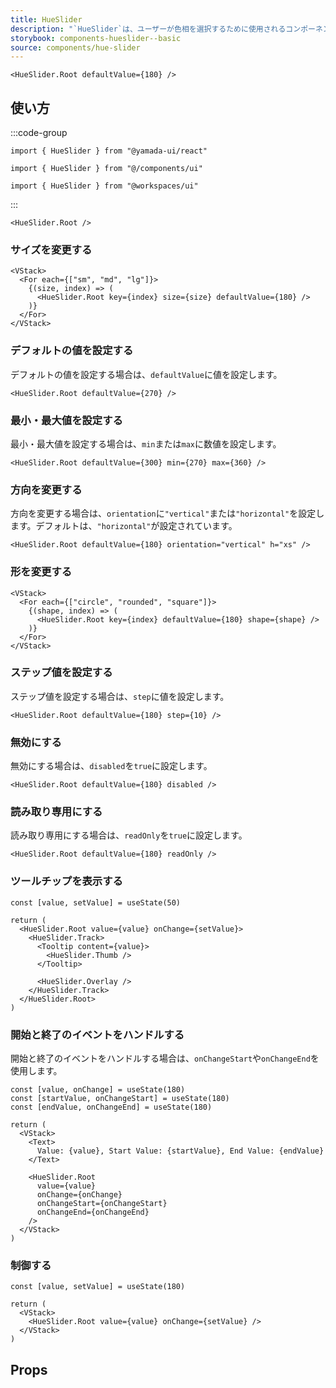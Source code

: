 ```yaml
---
title: HueSlider
description: "`HueSlider`は、ユーザーが色相を選択するために使用されるコンポーネントです。"
storybook: components-hueslider--basic
source: components/hue-slider
---
```


```tsx preview
<HueSlider.Root defaultValue={180} />
```

## 使い方

:::code-group

```tsx [package]
import { HueSlider } from "@yamada-ui/react"
```

```tsx [alias]
import { HueSlider } from "@/components/ui"
```

```tsx [monorepo]
import { HueSlider } from "@workspaces/ui"
```

:::

```tsx
<HueSlider.Root />
```

### サイズを変更する

```tsx preview
<VStack>
  <For each={["sm", "md", "lg"]}>
    {(size, index) => (
      <HueSlider.Root key={index} size={size} defaultValue={180} />
    )}
  </For>
</VStack>
```

### デフォルトの値を設定する

デフォルトの値を設定する場合は、`defaultValue`に値を設定します。

```tsx preview
<HueSlider.Root defaultValue={270} />
```

### 最小・最大値を設定する

最小・最大値を設定する場合は、`min`または`max`に数値を設定します。

```tsx preview
<HueSlider.Root defaultValue={300} min={270} max={360} />
```

### 方向を変更する

方向を変更する場合は、`orientation`に`"vertical"`または`"horizontal"`を設定します。デフォルトは、`"horizontal"`が設定されています。

```tsx preview
<HueSlider.Root defaultValue={180} orientation="vertical" h="xs" />
```

### 形を変更する

```tsx preview
<VStack>
  <For each={["circle", "rounded", "square"]}>
    {(shape, index) => (
      <HueSlider.Root key={index} defaultValue={180} shape={shape} />
    )}
  </For>
</VStack>
```

### ステップ値を設定する

ステップ値を設定する場合は、`step`に値を設定します。

```tsx preview
<HueSlider.Root defaultValue={180} step={10} />
```

### 無効にする

無効にする場合は、`disabled`を`true`に設定します。

```tsx preview
<HueSlider.Root defaultValue={180} disabled />
```

### 読み取り専用にする

読み取り専用にする場合は、`readOnly`を`true`に設定します。

```tsx preview
<HueSlider.Root defaultValue={180} readOnly />
```

### ツールチップを表示する

```tsx preview functional
const [value, setValue] = useState(50)

return (
  <HueSlider.Root value={value} onChange={setValue}>
    <HueSlider.Track>
      <Tooltip content={value}>
        <HueSlider.Thumb />
      </Tooltip>

      <HueSlider.Overlay />
    </HueSlider.Track>
  </HueSlider.Root>
)
```

### 開始と終了のイベントをハンドルする

開始と終了のイベントをハンドルする場合は、`onChangeStart`や`onChangeEnd`を使用します。

```tsx preview functional
const [value, onChange] = useState(180)
const [startValue, onChangeStart] = useState(180)
const [endValue, onChangeEnd] = useState(180)

return (
  <VStack>
    <Text>
      Value: {value}, Start Value: {startValue}, End Value: {endValue}
    </Text>

    <HueSlider.Root
      value={value}
      onChange={onChange}
      onChangeStart={onChangeStart}
      onChangeEnd={onChangeEnd}
    />
  </VStack>
)
```

### 制御する

```tsx preview functional
const [value, setValue] = useState(180)

return (
  <VStack>
    <HueSlider.Root value={value} onChange={setValue} />
  </VStack>
)
```

## Props

<PropsTable name="hue-slider" />
